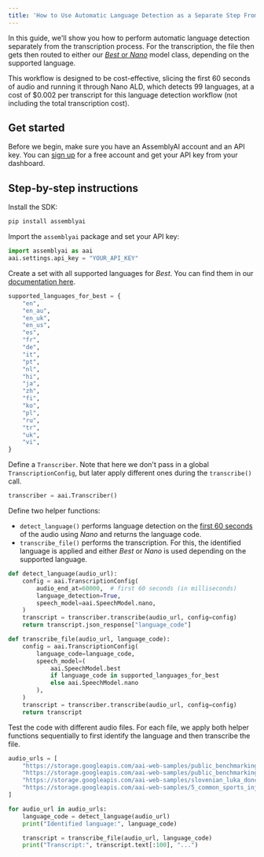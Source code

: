 ```yaml
---
title: 'How to Use Automatic Language Detection as a Separate Step From Transcription'
---
```


In this guide, we'll show you how to perform automatic language detection separately from the transcription process. For the transcription, the file then gets then routed to either our [*Best* or *Nano*](https://www.assemblyai.com/docs/speech-to-text/speech-recognition#select-the-speech-model-with-best-and-nano) model class, depending on the supported language.

This workflow is designed to be cost-effective, slicing the first 60 seconds of audio and running it through Nano ALD, which detects 99 languages, at a cost of $0.002 per transcript for this language detection workflow (not including the total transcription cost).

## Get started

Before we begin, make sure you have an AssemblyAI account and an API key. You can [sign up](https://assemblyai.com/dashboard/signup) for a free account and get your API key from your dashboard.

## Step-by-step instructions

Install the SDK:


```bash
pip install assemblyai
```

Import the `assemblyai` package and set your API key:


```python
import assemblyai as aai
aai.settings.api_key = "YOUR_API_KEY"
```

Create a set with all supported languages for *Best*. You can find them in our [documentation here](https://www.assemblyai.com/docs/concepts/supported-languages#supported-languages-for-best).


```python
supported_languages_for_best = {
    "en",
    "en_au",
    "en_uk",
    "en_us",
    "es",
    "fr",
    "de",
    "it",
    "pt",
    "nl",
    "hi",
    "ja",
    "zh",
    "fi",
    "ko",
    "pl",
    "ru",
    "tr",
    "uk",
    "vi",
}
```

Define a `Transcriber`. Note that here we don't pass in a global `TranscriptionConfig`, but later apply different ones during the `transcribe()` call.


```python
transcriber = aai.Transcriber()
```

Define two helper functions:
- `detect_language()` performs language detection on the [first 60 seconds](https://www.assemblyai.com/docs/api-reference/transcripts/submit#request.body.audio_end_at) of the audio using *Nano* and returns the language code.
- `transcribe_file()` performs the transcription. For this, the identified language is applied and either *Best* or *Nano* is used depending on the supported language.


```python
def detect_language(audio_url):
    config = aai.TranscriptionConfig(
        audio_end_at=60000,  # first 60 seconds (in milliseconds)
        language_detection=True,
        speech_model=aai.SpeechModel.nano,
    )
    transcript = transcriber.transcribe(audio_url, config=config)
    return transcript.json_response["language_code"]

def transcribe_file(audio_url, language_code):
    config = aai.TranscriptionConfig(
        language_code=language_code,
        speech_model=(
            aai.SpeechModel.best
            if language_code in supported_languages_for_best
            else aai.SpeechModel.nano
        ),
    )
    transcript = transcriber.transcribe(audio_url, config=config)
    return transcript
```

Test the code with different audio files. For each file, we apply both helper functions sequentially to first identify the language and then transcribe the file.


```python
audio_urls = [
    "https://storage.googleapis.com/aai-web-samples/public_benchmarking_portugese.mp3",
    "https://storage.googleapis.com/aai-web-samples/public_benchmarking_spanish.mp3",
    "https://storage.googleapis.com/aai-web-samples/slovenian_luka_doncic_interview.mp3",
    "https://storage.googleapis.com/aai-web-samples/5_common_sports_injuries.mp3",
]

for audio_url in audio_urls:
    language_code = detect_language(audio_url)
    print("Identified language:", language_code)

    transcript = transcribe_file(audio_url, language_code)
    print("Transcript:", transcript.text[:100], "...")
```
